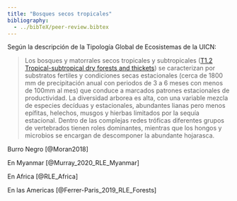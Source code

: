```yaml
---
title: "Bosques secos tropicales"
bibliography: 
  - ../bibTeX/peer-review.bibtex
---
```


Según la descripción de la Tipología Global de Ecosistemas de la UICN:

> Los bosques y matorrales secos tropicales y subtropicales ([T1.2 Tropical-subtropical dry forests and thickets](https://global-ecosystems.org/explore/groups/T1.2)) se caracterizan por substratos fertiles y condiciones secas estacionales (cerca de 1800 mm de precipitación anual con periodos de 3 a 6 meses con menos de 100mm al mes) que conduce a marcados patrones estacionales de productividad. La diversidad arborea es alta, con una variable mezcla de especies decíduas y estacionales, abundantes lianas pero menos epífitas, helechos, musgos y hierbas limitados por la sequía estacional. Dentro de las complejas redes tróficas diferentes grupos de vertebrados tienen roles dominantes, mientras que los hongos y microbios se encargan de descomponer la abundante hojarasca.



Burro Negro [@Moran2018]

En Myanmar [@Murray_2020_RLE_Myanmar]

En Africa [@RLE_Africa]

En las Americas [@Ferrer-Paris_2019_RLE_Forests]



